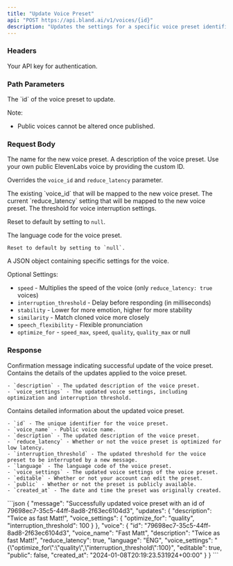 ```yaml
---
title: "Update Voice Preset"  
api: "POST https://api.bland.ai/v1/voices/{id}"
description: "Updates the settings for a specific voice preset identified by its voice ID."
---
```


### Headers

<ParamField header="authorization" type="string" required>
  Your API key for authentication.
</ParamField>

### Path Parameters

<ParamField query="id" type="string" required>
  The `id` of the voice preset to update.

  Note:
  - Public voices cannot be altered once published.
</ParamField>

### Request Body

<ParamField body="voice_name" type="string">
  The name for the new voice preset.
</ParamField>

<ParamField body="description" type="string">
  A description of the voice preset.
</ParamField>

<ParamField body="custom_id" type="string">
  Use your own public ElevenLabs voice by providing the custom ID.

  Overrides the `voice_id` and `reduce_latency` parameter.
</ParamField>

<ParamField body="voice_id" type="integer">
  The existing `voice_id` that will be mapped to the new voice preset.
</ParamField>

<ParamField body="reduce_latency" type="boolean">
  The current `reduce_latency` setting that will be mapped to the new voice preset.
</ParamField>

<ParamField body="interruption_threshold" type="integer" default={50}>
  The threshold for voice interruption settings.

  Reset to default by setting to `null`.
</ParamField>

<ParamField body="language" type="string">
  The language code for the voice preset.

    Reset to default by setting to `null`.
</ParamField>

<ParamField body="voice_settings" type="object">
  A JSON object containing specific settings for the voice.

  Optional Settings:
  - `speed` - Multiplies the speed of the voice (only `reduce_latency: true` voices)
  - `interruption_threshold` - Delay before responding (in milliseconds)
  - `stability` - Lower for more emotion, higher for more stability
  - `similarity` - Match cloned voice more closely
  - `speech_flexibility` - Flexible pronunciation
  - `optimize_for` - `speed_max`, `speed`, `quality`, `quality_max` or null
</ParamField>

### Response

<ResponseField type="string" name="message">
    Confirmation message indicating successful update of the voice preset.
</ResponseField>

<ResponseField type="object" name="updates">
    Contains the details of the updates applied to the voice preset. 
    
    - `description` - The updated description of the voice preset.
    - `voice_settings` - The updated voice settings, including optimization and interruption threshold.
</ResponseField>

<ResponseField type="object" name="voice">
    Contains detailed information about the updated voice preset. 
    
    - `id` - The unique identifier for the voice preset.
    - `voice_name` - Public voice name.
    - `description` - The updated description of the voice preset.
    - `reduce_latency` - Whether or not the voice preset is optimized for low latency.
    - `interruption_threshold` - The updated threshold for the voice preset to be interrupted by a new message.
    - `language` - The language code of the voice preset.
    - `voice_settings` - The updated voice settings of the voice preset.
    - `editable` - Whether or not your account can edit the preset.
    - `public` - Whether or not the preset is publicly available.
    - `created_at` - The date and time the preset was originally created.
</ResponseField>

<ResponseExample>
```json
{
    "message": "Successfully updated voice preset with an id of 79698ec7-35c5-44ff-8ad8-2f63ec6104d3",
    "updates": {
        "description": "Twice as fast Matt!",
        "voice_settings": {
            "optimize_for": "quality",
            "interruption_threshold": 100
        }
    },
    "voice": {
        "id": "79698ec7-35c5-44ff-8ad8-2f63ec6104d3",
        "voice_name": "Fast Matt",
        "description": "Twice as fast Matt!",
        "reduce_latency": true,
        "language": "ENG",
        "voice_settings": "{\"optimize_for\":\"quality\",\"interruption_threshold\":100}",
        "editable": true,
        "public": false,
        "created_at": "2024-01-08T20:19:23.531924+00:00"
    }
}
```
</ResponseExample>






